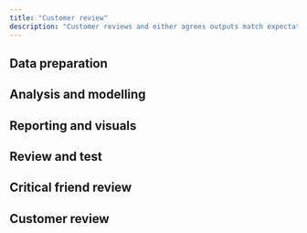 ```yaml
---
title: "Customer review"
description: "Customer reviews and either agrees outputs match expectations or provides detailed feedback to guide the next iteration."
---
```


## Data preparation



## Analysis and modelling



## Reporting and visuals



## Review and test



## Critical friend review



## Customer review


